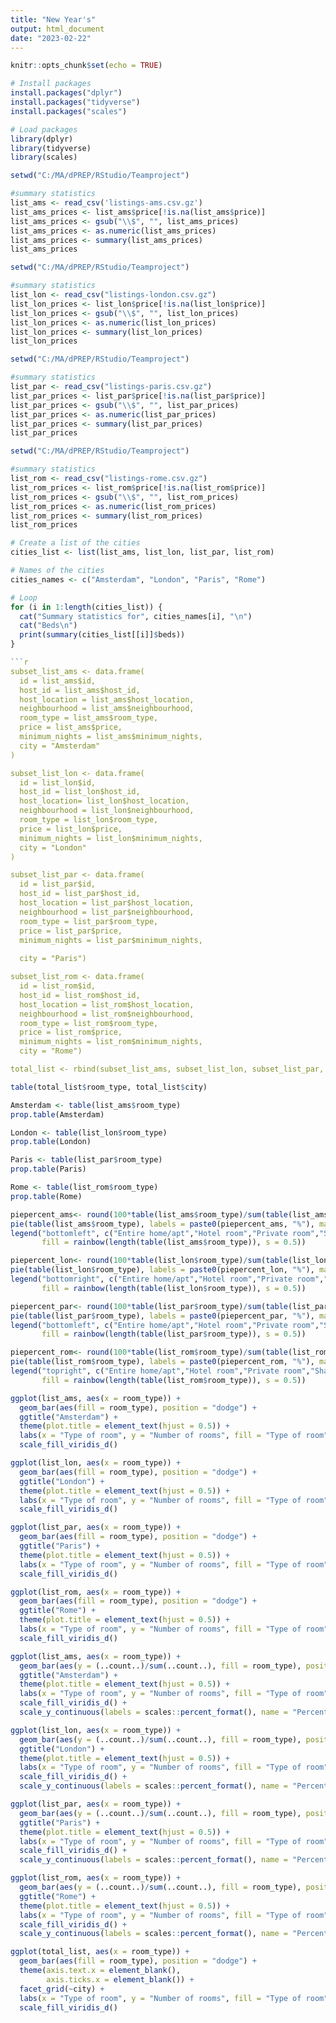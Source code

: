 ---
title: "New Year's"
output: html_document
date: "2023-02-22"
---

```{r setup, include=FALSE}
knitr::opts_chunk$set(echo = TRUE)
```

```{r, echo=FALSE, include=FALSE}
# Install packages
install.packages("dplyr")
install.packages("tidyverse")
install.packages("scales")

# Load packages
library(dplyr)
library(tidyverse)
library(scales)
```

```{r,include = FALSE}
setwd("C:/MA/dPREP/RStudio/Teamproject")

#summary statistics
list_ams <- read_csv('listings-ams.csv.gz')
list_ams_prices <- list_ams$price[!is.na(list_ams$price)]
list_ams_prices <- gsub("\\$", "", list_ams_prices)
list_ams_prices <- as.numeric(list_ams_prices)
list_ams_prices <- summary(list_ams_prices)
list_ams_prices
```

```{r, echo=TRUE}
setwd("C:/MA/dPREP/RStudio/Teamproject")

#summary statistics
list_lon <- read_csv("listings-london.csv.gz") 
list_lon_prices <- list_lon$price[!is.na(list_lon$price)]
list_lon_prices <- gsub("\\$", "", list_lon_prices)
list_lon_prices <- as.numeric(list_lon_prices)
list_lon_prices <- summary(list_lon_prices)
list_lon_prices
```

```{r, echo=TRUE}
setwd("C:/MA/dPREP/RStudio/Teamproject")

#summary statistics
list_par <- read_csv("listings-paris.csv.gz") 
list_par_prices <- list_par$price[!is.na(list_par$price)]
list_par_prices <- gsub("\\$", "", list_par_prices)
list_par_prices <- as.numeric(list_par_prices)
list_par_prices <- summary(list_par_prices)
list_par_prices
```

```{r, echo=TRUE}
setwd("C:/MA/dPREP/RStudio/Teamproject")

#summary statistics
list_rom <- read_csv("listings-rome.csv.gz")
list_rom_prices <- list_rom$price[!is.na(list_rom$price)]
list_rom_prices <- gsub("\\$", "", list_rom_prices)
list_rom_prices <- as.numeric(list_rom_prices)
list_rom_prices <- summary(list_rom_prices)
list_rom_prices
```

```{r, echo=FALSE}
# Create a list of the cities
cities_list <- list(list_ams, list_lon, list_par, list_rom)

# Names of the cities
cities_names <- c("Amsterdam", "London", "Paris", "Rome")

# Loop
for (i in 1:length(cities_list)) {
  cat("Summary statistics for", cities_names[i], "\n")
  cat("Beds\n")
  print(summary(cities_list[[i]]$beds))
}

```{r, echo=FALSE}
subset_list_ams <- data.frame(
  id = list_ams$id,
  host_id = list_ams$host_id,
  host_location = list_ams$host_location,
  neighbourhood = list_ams$neighbourhood,
  room_type = list_ams$room_type,
  price = list_ams$price,
  minimum_nights = list_ams$minimum_nights,
  city = "Amsterdam"
)

subset_list_lon <- data.frame(
  id = list_lon$id,
  host_id = list_lon$host_id,
  host_location= list_lon$host_location,
  neighbourhood = list_lon$neighbourhood,
  room_type = list_lon$room_type,
  price = list_lon$price,
  minimum_nights = list_lon$minimum_nights,
  city = "London"
)

subset_list_par <- data.frame(
  id = list_par$id,
  host_id = list_par$host_id,
  host_location = list_par$host_location,
  neighbourhood = list_par$neighbourhood,
  room_type = list_par$room_type,
  price = list_par$price,
  minimum_nights = list_par$minimum_nights,
  
  city = "Paris")

subset_list_rom <- data.frame(
  id = list_rom$id,
  host_id = list_rom$host_id,
  host_location = list_rom$host_location,
  neighbourhood = list_rom$neighbourhood,
  room_type = list_rom$room_type,
  price = list_rom$price,
  minimum_nights = list_rom$minimum_nights,
  city = "Rome")

total_list <- rbind(subset_list_ams, subset_list_lon, subset_list_par, subset_list_rom)
```

```{r, echo=FALSE}
table(total_list$room_type, total_list$city)
```

```{r, echo=FALSE}
Amsterdam <- table(list_ams$room_type)
prop.table(Amsterdam)
```

```{r, echo=FALSE}
London <- table(list_lon$room_type)
prop.table(London)
```

```{r, echo=FALSE}
Paris <- table(list_par$room_type)
prop.table(Paris)
```

```{r, echo=FALSE}
Rome <- table(list_rom$room_type)
prop.table(Rome)
```

```{r, echo=FALSE}
piepercent_ams<- round(100*table(list_ams$room_type)/sum(table(list_ams$room_type)), 1)
pie(table(list_ams$room_type), labels = paste0(piepercent_ams, "%"), main = "Room types in Amsterdam", col = rainbow(length(table(list_ams$room_type)), s = 0.5))
legend("bottomleft", c("Entire home/apt","Hotel room","Private room","Shared room"), cex = 0.8,
       fill = rainbow(length(table(list_ams$room_type)), s = 0.5))
```

```{r, echo=FALSE}
piepercent_lon<- round(100*table(list_lon$room_type)/sum(table(list_lon$room_type)), 1)
pie(table(list_lon$room_type), labels = paste0(piepercent_lon, "%"), main = "Room types in London", col = rainbow(length(table(list_lon$room_type)), s = 0.5))
legend("bottomright", c("Entire home/apt","Hotel room","Private room","Shared room"), cex = 0.8,
       fill = rainbow(length(table(list_lon$room_type)), s = 0.5))
```

```{r, echo=FALSE}
piepercent_par<- round(100*table(list_par$room_type)/sum(table(list_par$room_type)), 1)
pie(table(list_par$room_type), labels = paste0(piepercent_par, "%"), main = "Room types in Paris", col = rainbow(length(table(list_par$room_type)), s = 0.5))
legend("bottomleft", c("Entire home/apt","Hotel room","Private room","Shared room"), cex = 0.8,
       fill = rainbow(length(table(list_par$room_type)), s = 0.5))
```

```{r, echo=FALSE}
piepercent_rom<- round(100*table(list_rom$room_type)/sum(table(list_rom$room_type)), 1)
pie(table(list_rom$room_type), labels = paste0(piepercent_rom, "%"), main = "Room types in Rome", col = rainbow(length(table(list_rom$room_type)), s = 0.5))
legend("topright", c("Entire home/apt","Hotel room","Private room","Shared room"), cex = 0.8,
       fill = rainbow(length(table(list_rom$room_type)), s = 0.5))
```

```{r, echo=FALSE}
ggplot(list_ams, aes(x = room_type)) +
  geom_bar(aes(fill = room_type), position = "dodge") +
  ggtitle("Amsterdam") +
  theme(plot.title = element_text(hjust = 0.5)) +
  labs(x = "Type of room", y = "Number of rooms", fill = "Type of room") +
  scale_fill_viridis_d()
```

```{r, echo=FALSE}
ggplot(list_lon, aes(x = room_type)) +
  geom_bar(aes(fill = room_type), position = "dodge") +
  ggtitle("London") +
  theme(plot.title = element_text(hjust = 0.5)) +
  labs(x = "Type of room", y = "Number of rooms", fill = "Type of room") +
  scale_fill_viridis_d()
```

```{r, echo=FALSE}
ggplot(list_par, aes(x = room_type)) +
  geom_bar(aes(fill = room_type), position = "dodge") +
  ggtitle("Paris") +
  theme(plot.title = element_text(hjust = 0.5)) +
  labs(x = "Type of room", y = "Number of rooms", fill = "Type of room") +
  scale_fill_viridis_d()
```

```{r, echo=FALSE}
ggplot(list_rom, aes(x = room_type)) +
  geom_bar(aes(fill = room_type), position = "dodge") +
  ggtitle("Rome") +
  theme(plot.title = element_text(hjust = 0.5)) +
  labs(x = "Type of room", y = "Number of rooms", fill = "Type of room") +
  scale_fill_viridis_d()
```

```{r, echo=FALSE}
ggplot(list_ams, aes(x = room_type)) +
  geom_bar(aes(y = (..count..)/sum(..count..), fill = room_type), position = "dodge") +
  ggtitle("Amsterdam") +
  theme(plot.title = element_text(hjust = 0.5)) +
  labs(x = "Type of room", y = "Number of rooms", fill = "Type of room") +
  scale_fill_viridis_d() +
  scale_y_continuous(labels = scales::percent_format(), name = "Percentage of rooms")
```

```{r, echo=FALSE}
ggplot(list_lon, aes(x = room_type)) +
  geom_bar(aes(y = (..count..)/sum(..count..), fill = room_type), position = "dodge") +
  ggtitle("London") +
  theme(plot.title = element_text(hjust = 0.5)) +
  labs(x = "Type of room", y = "Number of rooms", fill = "Type of room") +
  scale_fill_viridis_d() +
  scale_y_continuous(labels = scales::percent_format(), name = "Percentage of rooms")
```

```{r, echo=FALSE}
ggplot(list_par, aes(x = room_type)) +
  geom_bar(aes(y = (..count..)/sum(..count..), fill = room_type), position = "dodge") +
  ggtitle("Paris") +
  theme(plot.title = element_text(hjust = 0.5)) +
  labs(x = "Type of room", y = "Number of rooms", fill = "Type of room") +
  scale_fill_viridis_d() +
  scale_y_continuous(labels = scales::percent_format(), name = "Percentage of rooms")
```

```{r, echo=FALSE}
ggplot(list_rom, aes(x = room_type)) +
  geom_bar(aes(y = (..count..)/sum(..count..), fill = room_type), position = "dodge") +
  ggtitle("Rome") +
  theme(plot.title = element_text(hjust = 0.5)) +
  labs(x = "Type of room", y = "Number of rooms", fill = "Type of room") +
  scale_fill_viridis_d() +
  scale_y_continuous(labels = scales::percent_format(), name = "Percentage of rooms")
```

```{r, echo=FALSE}
ggplot(total_list, aes(x = room_type)) +
  geom_bar(aes(fill = room_type), position = "dodge") +
  theme(axis.text.x = element_blank(),
        axis.ticks.x = element_blank()) +
  facet_grid(~city) +
  labs(x = "Type of room", y = "Number of rooms", fill = "Type of room") +
  scale_fill_viridis_d()
```
